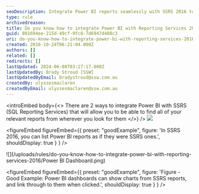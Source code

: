 ```yaml
---
seoDescription: Integrate Power BI reports seamlessly with SSRS 2016 to streamline your reporting workflow.
type: rule
archivedreason:
title: Do you know how to integrate Power BI with Reporting Services 2016?
guid: 801694ee-215d-49cf-9fc8-7d6947d408c3
uri: do-you-know-how-to-integrate-power-bi-with-reporting-services-2016
created: 2016-10-24T06:21:04.000Z
authors: []
related: []
redirects: []
lastUpdated: 2024-06-08T03:27:17.000Z
lastUpdatedBy: Brady Stroud [SSW]
lastUpdatedByEmail: bradystroud@ssw.com.au
createdBy: ulyssesmaclaren
createdByEmail: ulyssesmaclaren@ssw.com.au
---
```


<introEmbed
  body={<>
There are 2 ways to integrate Power BI with SSRS (SQL Reporting Services) that will allow you to be able to find all of your relevant reports from wherever you look for them
  </>}
/>
![](/uploads/rules/do-you-know-how-to-integrate-power-bi-with-reporting-services-2016/SSRS.png)

<figureEmbed figureEmbed={{
  preset: "goodExample",
  figure: 'In SSRS 2016, you can list Power BI reports as if they were SSRS ones.',
  shouldDisplay: true
} } />


![](/uploads/rules/do-you-know-how-to-integrate-power-bi-with-reporting-services-2016/Power BI Dashboard.png)

<figureEmbed figureEmbed={{
  preset: "goodExample",
  figure: 'Figure - Good Example: Power BI dashboards can show charts from SSRS reports, and link through to them when clicked.',
  shouldDisplay: true
} } />
